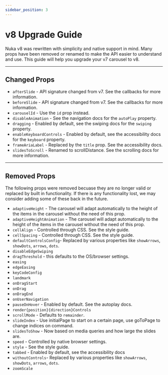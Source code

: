```yaml
---
sidebar_position: 3
---
```



# v8 Upgrade Guide

Nuka v8 was rewritten with simplicity and native support in mind. Many props have been removed or renamed to make the API easier to understand and use. This guide will help you upgrade your v7 carousel to v8.

---

## Changed Props

- `afterSlide` - API signature changed from v7. See the <Link to="/docs/api/callbacks">callbacks</Link> for more information.
- `beforeSlide` - API signature changed from v7. See the <Link to="/docs/api/callbacks">callbacks</Link> for more information.
- `carouselId` - Use the `id` prop instead.
- `disableAnimation` - See the <Link to="/docs/api">navigation</Link> docs for the `autoPlay` property.
- `dragging` - Enabled by default, see the <Link to="/docs/api/swiping">swiping</Link> docs for the `swiping` property.
- `enableKeyboardControls` - Enabled by default, see the <Link to="/docs/api/accessibility">accessibility</Link> docs for the `keyboard` property.
- `frameAriaLabel` - Replaced by the `title` prop. See the <Link to="/docs/api/accessibility">accessibility</Link> docs.
- `slidesToScroll` - Renamed to scrollDistance. See the <Link to="/docs/api/scroll">scrolling</Link> docs for more information.

---

## Removed Props

The following props were removed becuase they are no longer valid or replaced by built in functionality. If there is any functionality lost, we may consider adding some of these back in the future.

- `adaptiveHeight` - The carousel will adapt automatically to the height of the items in the carousel without the need of this prop.
- `adaptiveHeightAnimation` - The carousel will adapt automatically to the height of the items in the carousel without the need of this prop.
- `cellAlign` - Controlled through CSS. See the <Link to="/docs/api">style guide</Link>.
- `cellSpacing` - Controlled through CSS. See the <Link to="/docs/api">style guide</Link>.
- `defaultControlsConfig`- Replaced by various properties like `showArrows`, `showDots`, `arrows`, `dots`.
- `disableEdgeSwiping`
- `dragThreshold` - this defaults to the OS/browser settings.
- `easing`
- `edgeEasing`
- `keyCodeConfig`
- `landmark`
- `onDragStart`
- `onDrag`
- `onDragEnd`
- `onUserNavigation`
- `pauseOnHover` - Enabled by default. See the <Link to="/docs/api/autoplay">autoplay</Link> docs.
- `render{position}{direction}Controls`
- `scrollMode` - Defaults to `remainder`.
- `slideIndex` - Use <Link to="/docs/api/initial-page">initialPage</Link> to start on a certain page, use <Link to="/docs/api/methods#progression">goToPage</Link> to change indices on command.
- `slidesToShow` - Now based on media queries and how large the slides are.
- `speed` - Controlled by native browser settings.
- `style` - See the <Link to="/docs/api">style guide</Link>.
- `tabbed` - Enabled by default, see the <Link to="/docs/api/accessibility">accessibility</Link> docs
- `withoutControls`- Replaced by various properties like `showArrows`, `showDots`, `arrows`, `dots`.
- `zoomScale`
